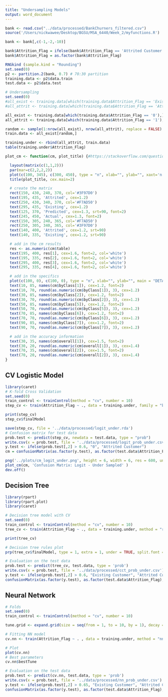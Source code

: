 ```yaml
---
title: "Undersampling Models"
output: word_document
---
```


```r
bank <- read.csv("../data/processed/BankChurners_filtered.csv")
source('/Users/nickwawee/Desktop/BGSU/MSA_6440/Week_2/myfunctions.R')

bank <- bank[,c(-1,-2,-10)]

bank$Attrition_Flag = ifelse(bank$Attrition_Flag == 'Attrited Customer', 1, 0)
bank$Attrition_Flag = as.factor(bank$Attrition_Flag)

RNGkind (sample.kind = "Rounding") 
set.seed(0)
p2 <- partition.2(bank, 0.7) # 70:30 partition
training.data <- p2$data.train
test.data <- p2$data.test

# Undersampling
set.seed(0)
#all_exist <- training.data[which(training.data$Attrition_Flag == 'Existing Customer'),]
#all_attrit <- training.data[which(training.data$Attrition_Flag == 'Attrited Customer'),]

all_exist <- training.data[which(training.data$Attrition_Flag == '0'),]
all_attrit <- training.data[which(training.data$Attrition_Flag == '1'),]

random <- sample(1:nrow(all_exist), nrow(all_attrit), replace = FALSE)
train.data <- all_exist[random,]

training.under <- rbind(all_attrit, train.data)
table(training.under$Attrition_Flag)
```

```r
plot_cm <- function(cm, plot_title) {#https://stackoverflow.com/questions/23891140/r-how-to-visualize-confusion-matrix-using-the-caret-package

  layout(matrix(c(1,1,2)))
  par(mar=c(2,2,2,2))
  plot(c(100, 345), c(300, 450), type = "n", xlab="", ylab="", xaxt='n', yaxt='n')
  title(plot_title, cex.main=2)

  # create the matrix 
  rect(150, 430, 240, 370, col='#3F97D0')
  text(195, 435, 'Attrited', cex=1.2)
  rect(250, 430, 340, 370, col='#F7AD50')
  text(295, 435, 'Existing', cex=1.2)
  text(125, 370, 'Predicted', cex=1.3, srt=90, font=2)
  text(245, 450, 'Actual', cex=1.3, font=2)
  rect(150, 305, 240, 365, col='#F7AD50')
  rect(250, 305, 340, 365, col='#3F97D0')
  text(140, 400, 'Attrited', cex=1.2, srt=90)
  text(140, 335, 'Existing', cex=1.2, srt=90)

  # add in the cm results 
  res <- as.numeric(cm$table)
  text(195, 400, res[1], cex=1.6, font=2, col='white')
  text(195, 335, res[2], cex=1.6, font=2, col='white')
  text(295, 400, res[3], cex=1.6, font=2, col='white')
  text(295, 335, res[4], cex=1.6, font=2, col='white')

  # add in the specifics 
  plot(c(100, 0), c(100, 0), type = "n", xlab="", ylab="", main = "DETAILS", xaxt='n', yaxt='n', col = 'white')
  text(10, 85, names(cm$byClass[1]), cex=1.2, font=2)
  text(10, 70, round(as.numeric(cm$byClass[1]), 3), cex=1.2)
  text(30, 85, names(cm$byClass[2]), cex=1.2, font=2)
  text(30, 70, round(as.numeric(cm$byClass[2]), 3), cex=1.2)
  text(50, 85, names(cm$byClass[5]), cex=1.2, font=2)
  text(50, 70, round(as.numeric(cm$byClass[5]), 3), cex=1.2)
  text(70, 85, names(cm$byClass[6]), cex=1.2, font=2)
  text(70, 70, round(as.numeric(cm$byClass[6]), 3), cex=1.2)
  text(90, 85, names(cm$byClass[7]), cex=1.2, font=2)
  text(90, 70, round(as.numeric(cm$byClass[7]), 3), cex=1.2)

  # add in the accuracy information 
  text(30, 35, names(cm$overall[1]), cex=1.5, font=2)
  text(30, 20, round(as.numeric(cm$overall[1]), 3), cex=1.4)
  text(70, 35, names(cm$overall[2]), cex=1.5, font=2)
  text(70, 20, round(as.numeric(cm$overall[2]), 3), cex=1.4)
} 
```

## CV Logistic Model
```r
library(caret)
# K-fold Cross Validation
set.seed(0)
train_control <- trainControl(method = "cv", number = 10) 
step_cv <- train(Attrition_Flag ~ ., data = training.under, family = "binomial", method = "glmStepAIC", trControl = train_control)
```

```r
print(step_cv)
step_cv$finalModel

save(step_cv, file = '../data/processed/logit_under.rda')
# Confusion matrix for test data
prob.test <- predict(step_cv, newdata = test.data, type = "prob")
write.csv(x = prob.test, file = '../data/processed/logit_prob_under.csv')
y.test <- ifelse(prob.test[,2] > 0.6, "0", "Attrited Customer")
cm = confusionMatrix(as.factor(y.test), as.factor(test.data$Attrition_Flag), positive = "Attrited Customer")

png('../plots/cm_logit_under.png', height = 6, width = 6, res = 600, units = 'in')
plot_cm(cm, 'Confusion Matrix: Logit - Under Sampled' )
dev.off()
```

## Decision Tree

```r
library(rpart)
library(rpart.plot)
library(caret)

# Decision tree model with CV
set.seed(0)
train_control <- trainControl(method = "cv", number = 10) 
tree_cv <- train(Attrition_Flag ~ ., data = training.under, method = "rpart", trControl = train_control, tuneLength = 10, metric = "Kappa", control = rpart.control(minsplit = 150, minbucket = 100))

print(tree_cv)

# Decision tree rules plot
prp(tree_cv$finalModel, type = 1, extra = 1, under = TRUE, split.font = 2, varlen = -10)

# Evaluation on the test data
prob.test <- predict(tree_cv, test.data, type = 'prob')
write.csv(x = prob.test, file = '../data/processed/cct_prob_under.csv')
y.test <- ifelse(prob.test[,2] > 0.6, "Existing Customer", "Attrited Customer")
confusionMatrix(as.factor(y.test), as.factor(test.data$Attrition_Flag), positive = 'Attrited Customer')
```

## Neural Network
```r
# Folds
set.seed(0)
train_control <- trainControl(method = "cv", number = 10)

tune.grid <- expand.grid(size = seq(from = 1, to = 10, by = 1), decay = seq(from = 0.1, to = 0.5, by = 0.1))

# Fitting NN model
cv.nn <- train(Attrition_Flag ~ . , data = training.under, method = "nnet", preProc = c("center", "scale"), trControl = train_control, tuneGrid = tune.grid, metric = "Kappa")
```

```r
# Plot
plot(cv.nn)
# Best parameters
cv.nn$bestTune

# Evaluation on the test data
prob.test <- predict(cv.nn, test.data, type = 'prob')
write.csv(x = prob.test, file = '../data/processed/nn_prob_under.csv')
y.test <- ifelse(prob.test[,2] > 0.65, "Existing Customer", "Attrited Customer")
confusionMatrix(as.factor(y.test), as.factor(test.data$Attrition_Flag), positive = 'Existing Customer')
```


